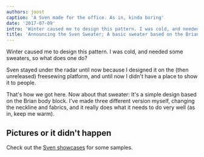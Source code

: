 ```yaml
---
authors: joost
caption: 'A Sven made for the office. As in, kinda boring'
date: '2017-07-09'
intro: 'Winter caused me to design this pattern. I was cold, and needed some sweaters, so what does one do?'
title: 'Announcing the Sven Sweater; A basic sweater based on the Brian body block'
---
```


Winter caused me to design this pattern. I was cold, and needed some sweaters,
so what does one do?

<!-- truncate -->

Sven stayed under the radar until now because I designed it on the (then
unreleased) freesewing platform, and until now I didn't have a place to show it
to people.

That's how we got here. Now about that sweater: It's a simple design based on
the Brian body block. I've made three different version myself, changing the
neckline and fabrics, and it really does what it needs to do very well (as in,
keep me warm).

## Pictures or it didn't happen

Check out the [Sven showcases](/showcase/pattern/sven) for some samples.
